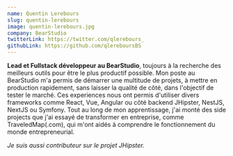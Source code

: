 ```yaml
---
name: Quentin Lerebours
slug: quentin-lerebours
image: quentin-lerebours.jpg
company: BearStudio
twitterLink: https://twitter.com/qlerebours_
githubLink: https://github.com/qlereboursBS
---
```


**Lead et Fullstack développeur au BearStudio**, toujours à la recherche des
meilleurs outils pour être le plus productif possible. Mon poste au BearStudio
m'a permis de démarrer une multitude de projets, à mettre en production
rapidement, sans laisser la qualité de côté, dans l'objectif de tester le
marché. Ces experiences nous ont permis d'utiliser divers frameworks comme
React, Vue, Angular ou côté backend JHipster, NestJS, NextJS ou Symfony. Tout au
long de mon apprentissage, j'ai monté des side projects que j'ai essayé de
transformer en entreprise, comme TraveledMap(.com), qui m'ont aidés à comprendre
le fonctionnement du monde entrepreneurial.

*Je suis aussi contributeur sur le projet JHipster.*